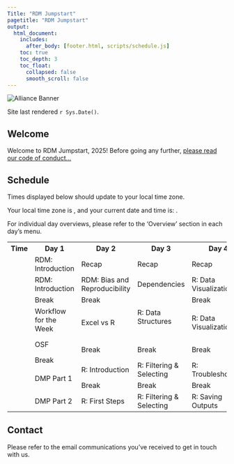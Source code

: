 ```yaml
---
Title: "RDM Jumpstart"
pagetitle: "RDM Jumpstart"
output:
  html_document:
    includes:
      after_body: [footer.html, scripts/schedule.js]
    toc: true
    toc_depth: 3
    toc_float:
      collapsed: false
      smooth_scroll: false
---
```


<img class="alliance-logo" src="images/institutions/Alliance_logo_Symbol.png" alt="Alliance Banner">

Site last rendered `r Sys.Date()`.

## Welcome

Welcome to RDM Jumpstart, 2025! Before going any further, [please read our code of conduct...](codeOfConduct.html)

## Schedule

<p class = "highlight">Times displayed below should update to your local time zone.</p>
<p>Your local time zone is <span id = "timezone"></span>, and your current date and time is: <span id = "current-time"></span>.</p>

For individual day overviews, please refer to the 'Overview' section in each day's menu.

:::schedule-table
<table>
    <tbody>
        <tr>
            <th>Time</th>
            <th>Day 1</th>
            <th>Day 2</th>
            <th>Day 3</th>
            <th>Day 4</th>
            <th>Day 5</th>
        </tr>
        <tr>
            <td id = "slot-0" class = "time"></td>
            <td class = "lecture schedule-link" onclick="location.href='introduction.html'">RDM: Introduction</td>
            <td class = "lecture">Recap</td>
            <td class = "lecture">Recap</td>
            <td class = "lecture">Recap</td>
            <td class = "lecture">Recap</td>
        </tr>
        <tr>
            <td id = "slot-1" class = "time"></td>
            <td rowspan="3" class = "lecture schedule-link" onclick="location.href='1-LEC-1-ImportanceRDM.html'">RDM: Introduction</td>
            <td rowspan="3" class = "lecture schedule-link" onclick="location.href='2-LEC-1-BiasRepro.html'">RDM: Bias and Reproducibility</td>
            <td rowspan="3" class = "activity schedule-link" onclick="location.href='3-LEC-2-Dependencies.html'">Dependencies</td>
            <td rowspan="3" class = "activity schedule-link" onclick="location.href='4-ACT-2-DataVisualization.html'">R: Data Visualization</td>
            <td rowspan="3" class = "lecture schedule-link" onclick="location.href='5-LEC-1-ShareDeposit.html'">Sharing & Depositing</td>
        </tr>
        <tr>
            <td id = "slot-2" class = "time"></td>
        </tr>
        <tr>
            <td id = "slot-3" class = "time"></td>
        </tr>
        <tr>
            <td id = "slot-4" class = "time"></td>
            <td class = "break">Break</td>
            <td class = "break">Break</td>
            <td rowspan="5" class = "activity schedule-link" onclick="location.href='3-ACT-2-DataTypesStructures.html'">R: Data Structures</td>
            <td class = "break">Break</td>
            <td class = "break">Break</td>
        </tr>
        <tr>
            <td id = "slot-5" class = "time"></td>
            <td rowspan="2" class = "lecture schedule-link" onclick="location.href='1-LEC-2-DataScience.html'">Workflow for the Week</td>
            <td rowspan="4" class = "lecture schedule-link" onclick="location.href='2-LEC-3-GUIscript.html'">Excel vs R</td>
            <td rowspan="4" class = "activity schedule-link" onclick="location.href='4-ACT-2-DataVisualization.html'">R: Data Visualization</td>
            <td rowspan="2" class = "activity">Borealis Deposit</td>
        </tr>
        <tr>
            <td id = "slot-6" class = "time"></td>
        </tr>
        <tr>
            <td id = "slot-7" class = "time"></td>
            <td rowspan="3" class = "activity schedule-link" onclick="location.href='1-LEC-3-OSF.html'">OSF</td>
            <td rowspan="3" class = "activity">Reflection & Survey</td>
        </tr>
        <tr>
            <td id = "slot-8" class = "time"></td>
        </tr>
        <tr>
            <td id = "slot-9" class = "time"></td>
            <td rowspan="3" class = "break">Break</td>
            <td rowspan="3" class = "break">Break</td>
            <td rowspan="3" class = "break">Break</td>
        </tr>
        <tr>
            <td id = "slot-10" class = "time"></td>
            <td rowspan="3" class = "break">Break</td>
            <td rowspan="11" class="empty-block"></td>
        </tr>
        <tr>
            <td id = "slot-11" class = "time"></td>
        </tr>
        <tr>
            <td id = "slot-12" class = "time"></td>
            <td rowspan="4" class = "activity schedule-link" onclick="location.href='2-ACT-1-RSetup.html'">R: Introduction</td>
            <td rowspan="4" class = "activity schedule-link" onclick="location.href='3-ACT-3-FilterSelect.html'">R: Filtering & Selecting</td>
            <td rowspan="4" class = "activity schedule-link" onclick="location.href='4-ACT-1-Troubleshooting.html'">R: Troubleshooting</td>
        </tr>
        <tr>
            <td id = "slot-13" class = "time"></td>
            <td rowspan="4" class = "lecture schedule-link" onclick="location.href='1-LEC-4-DMPs.html'">DMP Part 1</td>
        </tr>
        <tr>
            <td id = "slot-14" class = "time"></td>
        </tr>
        <tr>
            <td id = "slot-15" class = "time"></td>
        </tr>
        <tr>
            <td id = "slot-16" class = "time"></td>
            <td class = "break">Break</td>
            <td class = "break">Break</td>
            <td class = "break">Break</td>
        </tr>
        <tr>
            <td id = "slot-17" class = "time"></td>
            <td rowspan="4" class = "lecture schedule-link" onclick="location.href='1-LEC-4-DMPs.html'">DMP Part 2</td>
            <td rowspan="4" class = "activity schedule-link" onclick="location.href='2-ACT-2-FirstSteps.html'">R: First Steps</td>
            <td rowspan="4" class = "activity schedule-link" onclick="location.href='3-ACT-3-FilterSelect.html'">R: Filtering & Selecting</td>
            <td rowspan="4" class = "activity schedule-link" onclick="location.href='4-ACT-3-SavingOutput.html'">R: Saving Outputs</td>
        </tr>
        <tr>
            <td id = "slot-18" class = "time"></td>
        </tr>
        <tr>
            <td id = "slot-19" class = "time"></td>
        </tr>
        <tr>
            <td id = "slot-20" class = "time"></td>
        </tr>
    </tbody>
</table>
:::

## Contact

Please refer to the email communications you've received to get in touch with us.
